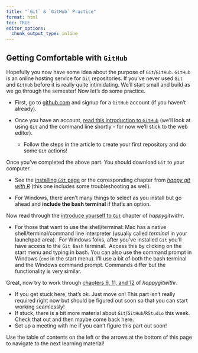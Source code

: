 ```yaml
---
title: "`Git` & `GitHub` Practice"
format: html
toc: TRUE
editor_options: 
  chunk_output_type: inline
---
```


## Getting Comfortable with `GitHub`

Hopefully you now have some idea about the purpose of `Git`/`GitHub`. `GitHub` is an online hosting service for `Git` repositories. If you've never used `Git` and `GitHub` before it is really quite intimidating. We'll start small and build as we go through the semester! Now let's do some practice.

- First, go to <a href="http://github.com" target="_blank" rel="noopener">github.com</a> and signup for a `GitHub` account (if you haven't already).

- Once you have an account, <a href="https://guides.github.com/activities/hello-world/" target="_blank" rel="noopener">read this introduction to `GitHub`</a> (we'll look at using `Git` and the command line shortly - for now we'll stick to the web editor).

    + Follow the steps in the article to create your first repository and do some `Git` actions!

Once you've completed the above part. You should download `Git` to your computer.

- See the <a href="https://github.com/git-guides/install-git" target="_blank" rel="noopener">installing `Git` page</a> or the corresponding chapter from <a href="https://happygitwithr.com/install-git" target="_blank" rel="noopener">*happy git with R*</a> (this one includes some troubleshooting as well).

- For Windows, there aren't many things to select as you install but go ahead and <strong>include the bash terminal</strong> if that's an option.

Now read through the <a href="https://happygitwithr.com/hello-git" target="_blank" rel="noopener">introduce yourself to `Git`</a> chapter of *happygitwithr*.

- For those that want to use the shell/terminal: Mac has a native shell/terminal/command line interpreter (usually called *terminal* in your launchpad area).  For Windows folks, after you've installed `Git` you'll have access to the `Git Bash` terminal.  Access this by clicking on the start menu and typing in bash. You can also use the command prompt in Windows (`cmd` in the start menu). I'll use a bit of both the bash terminal and the Windows command prompt. Commands differ but the functionality is very similar.

Great, now try to work through <a href="https://happygitwithr.com/https-pat" target="_blank" rel="noopener">chapters 9, 11, and 12</a> of *happygitwithr*.

- If you get stuck here, that's ok. Just move on! This part isn't really required right now but should be figured out soon so that you can start working seamlessly!
- If stuck, there is a bit more material about `Git`/`GitHub`/`RStudio` this week. Check that out and then maybe come back here.
- Set up a meeting with me if you can't figure this part out soon!


Use the table of contents on the left or the arrows at the bottom of this page to navigate to the next learning material!